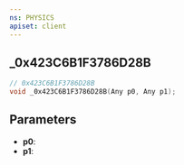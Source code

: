 ```yaml
---
ns: PHYSICS
apiset: client
---
```

## _0x423C6B1F3786D28B

```c
// 0x423C6B1F3786D28B
void _0x423C6B1F3786D28B(Any p0, Any p1);
```


## Parameters
* **p0**:
* **p1**: